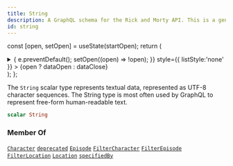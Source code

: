 ```yaml
---
title: String
description: A GraphQL schema for the Rick and Morty API. This is a generated file.
id: string
---
```






const [open, setOpen] = useState(startOpen);
return (
<details {...(open ? { open: true } : {})} className="details" style={{ border:'none', boxShadow:'none', background:'var(--ifm-background-color)' }}>
<summary
onClick={(e) => {
e.preventDefault();
setOpen((open) => !open);
}}
style={{ listStyle:'none' }} >
{open ? dataOpen : dataClose}
</summary>
{open && children}
</details>
);
};

The `String` scalar type represents textual data, represented as UTF-8 character sequences. The String type is most often used by GraphQL to represent free-form human-readable text.

```graphql
scalar String
```

### Member Of

[`Character`](/docs/graphql/rickandmorty/objects/character.mdx) <Badge class="badge badge--secondary" text="object"/><Bullet />[`deprecated`](/docs/graphql/rickandmorty/directives/deprecated.mdx) <Badge class="badge badge--secondary" text="directive"/><Bullet />[`Episode`](/docs/graphql/rickandmorty/objects/episode.mdx) <Badge class="badge badge--secondary" text="object"/><Bullet />[`FilterCharacter`](/docs/graphql/rickandmorty/inputs/filter-character.mdx) <Badge class="badge badge--secondary" text="input"/><Bullet />[`FilterEpisode`](/docs/graphql/rickandmorty/inputs/filter-episode.mdx) <Badge class="badge badge--secondary" text="input"/><Bullet />[`FilterLocation`](/docs/graphql/rickandmorty/inputs/filter-location.mdx) <Badge class="badge badge--secondary" text="input"/><Bullet />[`Location`](/docs/graphql/rickandmorty/objects/location.mdx) <Badge class="badge badge--secondary" text="object"/><Bullet />[`specifiedBy`](/docs/graphql/rickandmorty/directives/specified-by.mdx) <Badge class="badge badge--secondary" text="directive"/>
